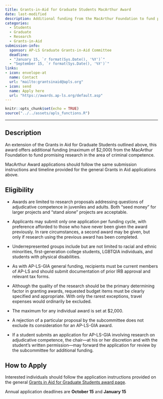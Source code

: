 ```yaml
---
title: Grants-in-Aid for Graduate Students MacArthur Award
date: last-modified
description: Additional funding from the MacArthur Foundation to fund promising research in the area of criminal competence.
categories: 
  - Students
  - Graduate 
  - Research
  - Grants-in-Aid
submission-info:
  sponsor: AP-LS Graduate Grants-in-Aid Committee
  deadline: 
  - "January 15, `r format(Sys.Date(), '%Y')`" 
  - "September 15, `r format(Sys.Date(), '%Y')`"
links:
- icon: envelope-at
  name: Contact
  url: "mailto:grantsinaid@apls.org"
- icon: send
  name: Apply here
  url: "https://awards.ap-ls.org/default.asp"
---
```


```r
knitr::opts_chunk$set(echo = TRUE)
source("../../assets/apls_functions.R")
```
<hr>

:::{.panel-tabset}
## Description
An extension of the Grants in Aid for Graduate Students outlined above, this award offers additional funding (maximum of $2,000) from the MacArthur Foundation to fund promising research in the area of criminal competence. 

MacArthur Award applications should follow the same submission instructions and timeline provided for the general Grants in Aid applications above.

## Eligibility
-   Awards are limited to research proposals addressing questions of adjudicative competence in juveniles and adults. Both "seed money" for larger projects and "stand alone" projects are acceptable.

-   Applicants may submit only one application per funding cycle, with preference afforded to those who have never been given the award previously. In rare circumstances, a second award may be given, but only if research using the previous award has been completed.

-   Underrepresented groups include but are not limited to racial and ethnic minorities, first-generation college students, LGBTQIA individuals, and students with physical disabilities. 
      
-   As with AP-LS-GIA general funding, recipients must be current members of AP-LS and should submit documentation of prior IRB approval and relevant tax forms. 

-   Although the quality of the research should be the primary determining factor in granting awards, requested budget items must be clearly specified and appropriate. With only the rarest exceptions, travel expenses would ordinarily be excluded. 
      
-   The maximum for any individual award is set at $2,000. 
-   A rejection of a particular proposal by the subcommittee does not exclude its consideration for an AP-LS-GIA award.
      
-   If a student submits an application for AP-LS-GIA involving research on adjudicative competence, the chair—at his or her discretion and with the student's written permission—may forward the application for review by the subcommittee for additional funding.

## How to Apply

Interested individuals should follow the application instructions provided on the general [Grants in Aid for Graduate Students award page]("../GRADgrantinaid.qmd").


Annual application deadlines are **October 15** and **January 15**
:::